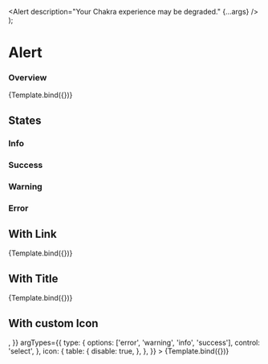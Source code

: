 

<Meta title="Components/Feedback/Alert" component={Alert} />

  <Alert description="Your Chakra experience may be degraded." {...args} />
);

# Alert

### Overview

<Canvas>
  <Story
    name="Overview"
    args={{
      type: 'info',
    }}
    argTypes={{
      type: {
        options: ['error', 'warning', 'info', 'success'],
        control: 'select',
      },
    }}
  >
    {Template.bind({})}
  </Story>
</Canvas>

<ArgsTable story="Overview" />

## States

### Info

<Canvas>
  <Story id="components-feedback-alert-states--info" />
</Canvas>

### Success

<Canvas>
  <Story id="components-feedback-alert-states--success" />
</Canvas>

### Warning

<Canvas>
  <Story id="components-feedback-alert-states--warning" />
</Canvas>

### Error

<Canvas>
  <Story id="components-feedback-alert-states--error" />
</Canvas>

## With Link

<Canvas>
  <Story
    name="With Link"
    args={{
      type: 'info',
      link: {
        url: 'https://www.autoscout24.ch/de',
        text: 'Link',
      },
    }}
    argTypes={{
      type: {
        options: ['error', 'warning', 'info', 'success'],
        control: 'select',
      },
    }}
  >
    {Template.bind({})}
  </Story>
</Canvas>

<ArgsTable story="With Link" />

## With Title

<Canvas>
  <Story
    name="With Title"
    args={{
      type: 'info',
      title: 'Your browser is outdated!',
    }}
    argTypes={{
      type: {
        options: ['error', 'warning', 'info', 'success'],
        control: 'select',
      },
    }}
  >
    {Template.bind({})}
  </Story>
</Canvas>

<ArgsTable story="With Title" />

## With custom Icon

<Canvas>
  <Story
    name="With custom Icon"
    args={{
      type: 'error',
      title: 'Your browser is outdated!',
      link: {
        url: 'https://www.autoscout24.ch/de',
        text: 'Link',
      },
      icon: <ErrorIcon />,
    }}
    argTypes={{
      type: {
        options: ['error', 'warning', 'info', 'success'],
        control: 'select',
      },
      icon: {
        table: {
          disable: true,
        },
      },
    }}
  >
    {Template.bind({})}
  </Story>
</Canvas>

<ArgsTable story="With custom Icon" />
